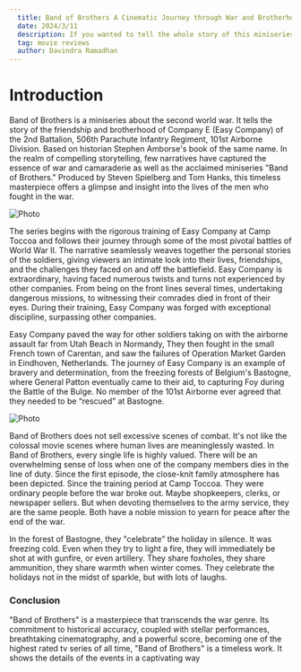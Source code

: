---
  title: Band of Brothers A Cinematic Journey through War and Brotherhood
  date: 2024/3/11
  description: If you wanted to tell the whole story of this miniseries, it would probably take an extraordinarily long serialized article that would make you speechless. Because there are ten episodes. So, I decided to keep this post simple.
  tag: movie reviews
  author: Davindra Ramadhan
---

# Introduction

Band of Brothers is a miniseries about the second world war. It tells the story of the friendship and brotherhood of Company E (Easy Company) of the 2nd Battalion, 506th Parachute Infantry Regiment, 101st Airborne Division. Based on historian Stephen Amborse's book of the same name. In the realm of compelling storytelling, few narratives have captured the essence of war and camaraderie as well as the acclaimed miniseries "Band of Brothers." Produced by Steven Spielberg and Tom Hanks, this timeless masterpiece offers a glimpse and insight into the lives of the men who fought in the war.


<Image
  src="/images/bnb.jpg"
  alt="Photo"
  width={1125}
  height={750}
  priority
  className="next-image"
/>

The series begins with the rigorous training of Easy Company at Camp Toccoa and follows their journey through some of the most pivotal battles of World War II. The narrative seamlessly weaves together the personal stories of the soldiers, giving viewers an intimate look into their lives, friendships, and the challenges they faced on and off the battlefield. Easy Company is extraordinary, having faced numerous twists and turns not experienced by other companies. From being on the front lines several times, undertaking dangerous missions, to witnessing their comrades died in front of their eyes. During their training, Easy Company was forged with exceptional discipline, surpassing other companies.

Easy Company paved the way for other soldiers taking on with the airborne assault far from Utah Beach in Normandy, They then fought in the small French town of Carentan, and saw the failures of Operation Market Garden in Eindhoven, Netherlands. The journey of Easy Company is an example of bravery and determination, from the freezing forests of Belgium's Bastogne, where General Patton eventually came to their aid, to capturing Foy during the Battle of the Bulge. No member of the 101st Airborne ever agreed that they needed to be “rescued” at Bastogne.

<Image
  src="/images/bnb3.png"
  alt="Photo"
  width={1125}
  height={750}
  priority
  className="next-image"
/>

Band of Brothers does not sell excessive scenes of combat. It's not like the colossal movie scenes where human lives are meaninglessly wasted. In Band of Brothers, every single life is highly valued. There will be an overwhelming sense of loss when one of the company members dies in the line of duty. Since the first episode, the close-knit family atmosphere has been depicted. Since the training period at Camp Toccoa. They were ordinary people before the war broke out. Maybe shopkeepers, clerks, or newspaper sellers. But when devoting themselves to the army service, they are the same people. Both have a noble mission to yearn for peace after the end of the war.

In the forest of Bastogne, they "celebrate" the holiday in silence. It was freezing cold. Even when they try to light a fire, they will immediately be shot at with gunfire, or even artillery. They share foxholes, they share ammunition, they share warmth when winter comes. They celebrate the holidays not in the midst of sparkle, but with lots of laughs.

### Conclusion

"Band of Brothers" is a masterpiece that transcends the war genre. Its commitment to historical accuracy, coupled with stellar performances, breathtaking cinematography, and a powerful score, becoming one of the highest rated tv series of all time, "Band of Brothers" is a timeless work. It shows the details of the events in a captivating way
